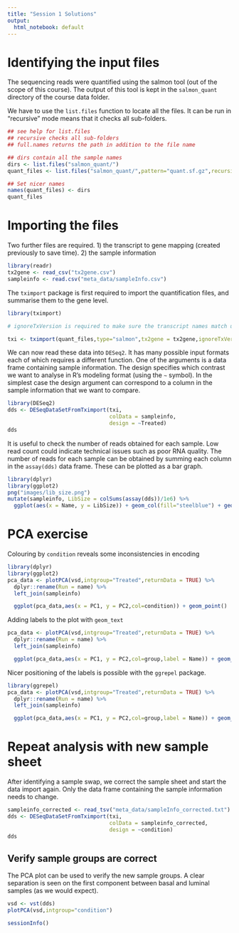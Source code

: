 ```yaml
---
title: "Session 1 Solutions"
output:
  html_notebook: default
---
```


# Identifying the input files

The sequencing reads were quantified using the salmon tool (out of the scope of this course). The output of this tool is kept in the `salmon_quant` directory of the course data folder.

We have to use the `list.files` function to locate all the files. It can be run in "recursive" mode means that it checks all sub-folders.

```r
## see help for list.files
## recursive checks all sub-folders
## full.names returns the path in addition to the file name

## dirs contain all the sample names
dirs <- list.files("salmon_quant/")
quant_files <- list.files("salmon_quant/",pattern="quant.sf.gz",recursive = TRUE,full.names = TRUE)

## Set nicer names
names(quant_files) <- dirs
quant_files
```

# Importing the files

Two further files are required. 1) the transcript to gene mapping (created previously to save time). 2) the sample information

```r
library(readr)
tx2gene <- read_csv("tx2gene.csv")
sampleinfo <- read.csv("meta_data/sampleInfo.csv")
```

The `tximport` package is first required to import the quantification files, and summarise them to the gene level.

```r
library(tximport)

# ignoreTxVersion is required to make sure the transcript names match up

txi <- tximport(quant_files,type="salmon",tx2gene = tx2gene,ignoreTxVersion = TRUE)
```

We can now read these data into `DESeq2`. It has many possible input formats each of which requires a different function. One of the arguments is a data frame containing sample information. The design specifies which contrast we want to analyse in R's modeling format (using the `~` symbol). In the simplest case the design argument can correspond to a column in the sample information that we want to compare.

```r
library(DESeq2)
dds <- DESeqDataSetFromTximport(txi, 
                                colData = sampleinfo,
                                design = ~Treated)
dds
```


It is useful to check the number of reads obtained for each sample. Low read count could indicate technical issues such as poor RNA quality. The number of reads for each sample can be obtained by summing each column in the `assay(dds)` data frame. These can be plotted as a bar graph.

```r
library(dplyr)
library(ggplot2)
png("images/lib_size.png")
mutate(sampleinfo, LibSize = colSums(assay(dds))/1e6) %>% 
  ggplot(aes(x = Name, y = LibSize)) + geom_col(fill="steelblue") + geom_hline(yintercept = 20,col="red",lty=2)
```

# PCA exercise

Colouring by `condition` reveals some inconsistencies in encoding

```r
library(dplyr)
library(ggplot2)
pca_data <- plotPCA(vsd,intgroup="Treated",returnData = TRUE) %>% 
  dplyr::rename(Run = name) %>% 
  left_join(sampleinfo)

  ggplot(pca_data,aes(x = PC1, y = PC2,col=condition)) + geom_point()
```

Adding labels to the plot with `geom_text`

```r
pca_data <- plotPCA(vsd,intgroup="Treated",returnData = TRUE) %>% 
  dplyr::rename(Run = name) %>% 
  left_join(sampleinfo)

  ggplot(pca_data,aes(x = PC1, y = PC2,col=group,label = Name)) + geom_point() + geom_text()
```

Nicer positioning of the labels is possible with the `ggrepel` package.

```r
library(ggrepel)
pca_data <- plotPCA(vsd,intgroup="Treated",returnData = TRUE) %>% 
  dplyr::rename(Run = name) %>% 
  left_join(sampleinfo)

  ggplot(pca_data,aes(x = PC1, y = PC2,col=group,label = Name)) + geom_point() + geom_text_repel()
```

# Repeat analysis with new sample sheet

After identifying a sample swap, we correct the sample sheet and start the data import again. Only the data frame containing the sample information needs to change.

```r
sampleinfo_corrected <- read_tsv("meta_data/sampleInfo_corrected.txt")
dds <- DESeqDataSetFromTximport(txi, 
                                colData = sampleinfo_corrected,
                                design = ~condition)
dds
```

## Verify sample groups are correct

The PCA plot can be used to verify the new sample groups. A clear separation is seen on the first component between basal and luminal samples (as we would expect).

```r
vsd <- vst(dds)
plotPCA(vsd,intgroup="condition")
```


```r
sessionInfo()
```

